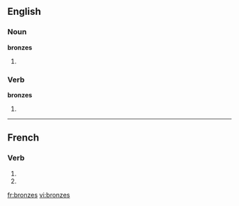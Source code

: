 {{see|bronzés}}
==English==

===Noun===
'''bronzes'''

# {{plural of|[[bronze]]}}

===Verb===
'''bronzes'''

# {{third-person singular of|[[bronze]]}}

----

==French==

===Verb===
{{fr-verb-form}}

# {{form of|[[second-person|Second-person]] [[singular]] [[present indicative]]|bronzer|lang=French}}
# {{form of|Second-person singular [[present subjunctive]]|bronzer |lang=French}}

[[fr:bronzes]]
[[vi:bronzes]]